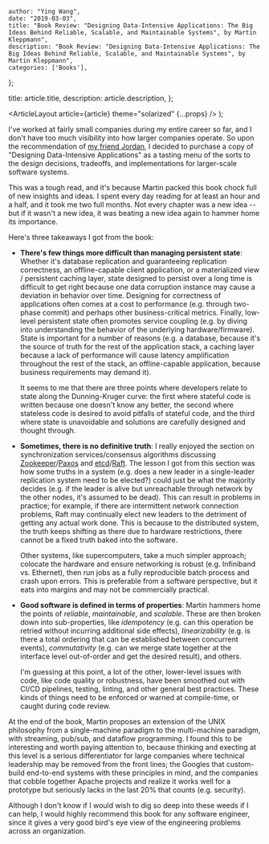 
    author: "Ying Wang",
    date: "2019-03-03",
    title: "Book Review: "Designing Data-Intensive Applications: The Big Ideas Behind Reliable, Scalable, and Maintainable Systems", by Martin Kleppmann",
    description: "Book Review: "Designing Data-Intensive Applications: The Big Ideas Behind Reliable, Scalable, and Maintainable Systems", by Martin Kleppmann",
    categories: ['Books'],
};

  title: article.title,
  description: article.description,
};

  <ArticleLayout article={article} theme="solarized" {...props} />
);

I've worked at fairly small companies during my entire career so far, and I
don't have too much visibility into how larger companies operate. So upon the
recommendation of [my friend Jordan](https://blog.jminjie.com/), I decided to
purchase a copy of "Designing Data-Intensive Applications" as a tasting menu of
the sorts to the design decisions, tradeoffs, and implementations for
larger-scale software systems.

This was a tough read, and it's because Martin packed this book chock full of
new insights and ideas. I spent every day reading for at least an hour and a
half, and it took me two full months. Not every chapter was a new idea -- but if
it wasn't a new idea, it was beating a new idea again to hammer home its
importance.

Here's three takeaways I got from the book:

- **There's few things more difficult than managing persistent state**:
  Whether it's database replication and guaranteeing replication correctness,
  an offline-capable client application, or a materialized view / persistent
  caching layer, state designed to persist over a long time is difficult to
  get right because one data corruption instance may cause a deviation in
  behavior over time. Designing for correctness of applications often comes at
  a cost to performance (e.g. through two-phase commit) and perhaps other
  business-critical metrics. Finally, low-level persistent state often
  promotes service coupling (e.g. by diving into understanding the behavior of
  the underlying hardware/firmware). State is important for a number of
  reasons (e.g. a database, because it's the source of truth for the rest of
  the application stack, a caching layer because a lack of performance will
  cause latency amplification throughout the rest of the stack, an
  offline-capable application, because business requirements may demand it).

  It seems to me that there are three points where developers relate to state
  along the Dunning-Kruger curve: the first where stateful code is written
  because one doesn't know any better, the second where stateless code is
  desired to avoid pitfalls of stateful code, and the third where state is
  unavoidable and solutions are carefully designed and thought through.

- **Sometimes, there is no definitive truth**: I really enjoyed the section on
  synchronization services/consensus algorithms discussing
  [Zookeeper](https://en.wikipedia.org/wiki/Apache_ZooKeeper)/[Paxos](<https://en.wikipedia.org/wiki/Paxos_(computer_science)>)
  and
  [etcd](https://github.com/etcd-io/etcd)/[Raft](<https://en.wikipedia.org/wiki/Raft_(computer_science)>).
  The lesson I got from this section was how some truths in a system (e.g.
  does a new leader in a single-leader replication system need to be elected?)
  could just be what the majority decides (e.g. if the leader is alive but
  unreachable through network by the other nodes, it's assumed to be dead).
  This can result in problems in practice; for example, if there are
  intermittent network connection problems, Raft may continually elect new
  leaders to the detriment of getting any actual work done. This is because to
  the distributed system, the truth keeps shifting as there due to hardware
  restrictions, there cannot be a fixed truth baked into the software.

  Other systems, like supercomputers, take a much simpler approach; colocate
  the hardware and ensure networking is robust (e.g. Infiniband vs. Ethernet),
  then run jobs as a fully reproducible batch process and crash upon errors.
  This is preferable from a software perspective, but it eats into margins and
  may not be commercially practical.

- **Good software is defined in terms of properties**: Martin hammers home the
  points of _reliable_, _maintainable_, and _scalable_. These are then broken
  down into sub-properties, like _idempotency_ (e.g. can this operation be
  retried without incurring additional side effects), _linearizability_ (e.g.
  is there a total ordering that can be established between concurrent
  events), _commutativity_ (e.g. can we merge state together at the interface
  level out-of-order and get the desired result), and others.

  I'm guessing at this point, a lot of the other, lower-level issues with
  code, like code quality or robustness, have been smoothed out with CI/CD
  pipelines, testing, linting, and other general best practices. These kinds
  of things need to be enforced or warned at compile-time, or caught during
  code review.

At the end of the book, Martin proposes an extension of the UNIX philosophy from
a single-machine paradigm to the multi-machine paradigm, with streaming,
pub/sub, and dataflow programming. I found this to be interesting and worth
paying attention to, because thinking and execting at this level is a serious
differentiator for large companies where technical leadership may be removed
from the front lines; the Googles that custom-build end-to-end systems with
these principles in mind, and the companies that cobble together Apache projects
and realize it works well for a prototype but seriously lacks in the last 20%
that counts (e.g. security).

Although I don't know if I would wish to dig so deep into these weeds if I can
help, I would highly recommend this book for any software engineer, since it
gives a very good bird's eye view of the engineering problems across an
organization.
